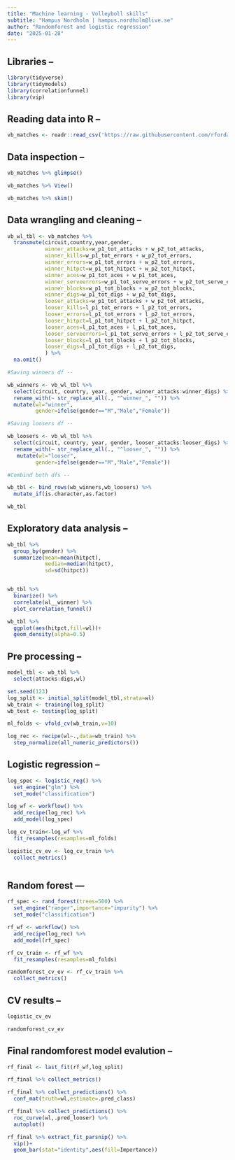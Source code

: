 ---
title: "Machine learning - Volleyboll skills"
subtitle: "Hampus Nordholm | hampus.nordholm@live.se"
author: "Randomforest and logistic regression"
date: "2025-01-28"
---

## Libraries -- 

```{r,warning=FALSE}
library(tidyverse)
library(tidymodels)
library(correlationfunnel)
library(vip)
```


## Reading data into R -- 

```{r}

vb_matches <- readr::read_csv('https://raw.githubusercontent.com/rfordatascience/tidytuesday/main/data/2020/2020-05-19/vb_matches.csv', guess_max = 76000)
```


## Data inspection -- 


```{r}

vb_matches %>% glimpse()

vb_matches %>% View()

vb_matches %>% skim()

```

## Data wrangling and cleaning -- 

```{r}

vb_wl_tbl <- vb_matches %>% 
  transmute(circuit,country,year,gender,
            winner_attacks=w_p1_tot_attacks + w_p2_tot_attacks,
            winner_kills=w_p1_tot_errors + w_p2_tot_errors,
            winner_errors=w_p1_tot_errors + w_p2_tot_errors,
            winner_hitpct=w_p1_tot_hitpct + w_p2_tot_hitpct,
            winner_aces=w_p1_tot_aces + w_p1_tot_aces,
            winner_serveerrors=w_p1_tot_serve_errors + w_p2_tot_serve_errors,
            winner_blocks=w_p1_tot_blocks + w_p2_tot_blocks,
            winner_digs=w_p1_tot_digs + w_p2_tot_digs,
            looser_attacks=w_p1_tot_attacks + w_p2_tot_attacks,
            looser_kills=l_p1_tot_errors + l_p2_tot_errors,
            looser_errors=l_p1_tot_errors + l_p2_tot_errors,
            looser_hitpct=l_p1_tot_hitpct + l_p2_tot_hitpct,
            looser_aces=l_p1_tot_aces + l_p1_tot_aces,
            looser_serveerrors=l_p1_tot_serve_errors + l_p2_tot_serve_errors,
            looser_blocks=l_p1_tot_blocks + l_p2_tot_blocks,
            looser_digs=l_p1_tot_digs + l_p2_tot_digs,
            ) %>% 
  na.omit()

#Saving winners df -- 

wb_winners <- vb_wl_tbl %>%
  select(circuit, country, year, gender, winner_attacks:winner_digs) %>%
  rename_with(~ str_replace_all(., "^winner_", "")) %>% 
  mutate(wl="winner",
         gender=ifelse(gender=="M","Male","Female"))

#Saving loosers df -- 

wb_loosers <- vb_wl_tbl %>%
  select(circuit, country, year, gender, looser_attacks:looser_digs) %>%
  rename_with(~ str_replace_all(., "^looser_", "")) %>% 
   mutate(wl="looser",
         gender=ifelse(gender=="M","Male","Female"))

#Combind both dfs --

wb_tbl <- bind_rows(wb_winners,wb_loosers) %>% 
  mutate_if(is.character,as.factor)

wb_tbl


```

## Exploratory data analysis --

```{r}

wb_tbl %>% 
  group_by(gender) %>% 
  summarize(mean=mean(hitpct),
            median=median(hitpct),
            sd=sd(hitpct))


wb_tbl %>% 
  binarize() %>% 
  correlate(wl__winner) %>% 
  plot_correlation_funnel()

wb_tbl %>% 
  ggplot(aes(hitpct,fill=wl))+
  geom_density(alpha=0.5)


```

## Pre processing -- 

```{r}
model_tbl <- wb_tbl %>% 
  select(attacks:digs,wl)

set.seed(123)
log_split <- initial_split(model_tbl,strata=wl)
wb_train <- training(log_split)
wb_test <- testing(log_split)

ml_folds <- vfold_cv(wb_train,v=10)

log_rec <- recipe(wl~.,data=wb_train) %>% 
  step_normalize(all_numeric_predictors())


```


## Logistic regression  --
```{r}


log_spec <- logistic_reg() %>% 
  set_engine("glm") %>% 
  set_mode("classification")

log_wf <- workflow() %>% 
  add_recipe(log_rec) %>% 
  add_model(log_spec)

log_cv_train<-log_wf %>% 
  fit_resamples(resamples=ml_folds)

logistic_cv_ev <- log_cv_train %>% 
  collect_metrics()



```

## Random forest ---


```{r}

rf_spec <- rand_forest(trees=500) %>% 
  set_engine("ranger",importance="impurity") %>% 
  set_mode("classification")

rf_wf <- workflow() %>% 
  add_recipe(log_rec) %>% 
  add_model(rf_spec)

rf_cv_train <- rf_wf %>% 
  fit_resamples(resamples=ml_folds)

randomforest_cv_ev <- rf_cv_train %>% 
  collect_metrics()

```

## CV results -- 

```{r}

logistic_cv_ev

randomforest_cv_ev

```

## Final randomforest model evalution -- 


```{r}

rf_final <- last_fit(rf_wf,log_split)

rf_final %>% collect_metrics()

rf_final %>% collect_predictions() %>% 
  conf_mat(truth=wl,estimate=.pred_class)

rf_final %>% collect_predictions() %>% 
  roc_curve(wl,.pred_looser) %>% 
  autoplot()

rf_final %>% extract_fit_parsnip() %>% 
  vip()+
  geom_bar(stat="identity",aes(fill=Importance))

```





